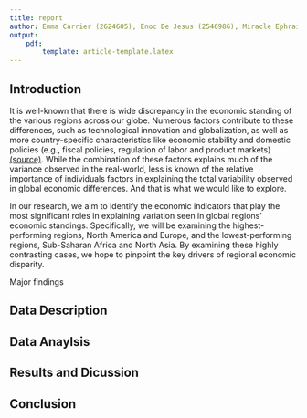 ```yaml
---
title: report
author: Emma Carrier (2624605), Enoc De Jesus (2546986), Miracle Ephraim (2492732), Neil Das (2487236)
output:
    pdf: 
        template: article-template.latex
---
```


## Introduction
It is well-known that there is wide discrepancy in the economic standing of the various regions across our globe. Numerous factors contribute to these differences, such as technological innovation and globalization, as well as more country-specific characteristics like economic stability and domestic policies (e.g., fiscal policies, regulation of labor and product markets) [(source)](https://www.imf.org/en/Topics/Inequality/introduction-to-inequality#:~:text=Global%20factors%2C%20such%20as%20technological,Card%20and%20DiNardo%2C%202002). While the combination of these factors explains much of the variance observed in the real-world, less is known of the relative importance of individuals factors in explaining the total variability observed in global economic differences. And that is what we would like to explore. 

In our research, we aim to identify the economic indicators that play the most significant roles in explaining variation seen in global regions' economic standings. Specifically, we will be examining the highest-performing regions, North America and Europe, and the lowest-performing regions, Sub-Saharan Africa and North Asia. By examining these highly contrasting cases, we hope to pinpoint the key drivers of regional economic disparity.

Major findings

## Data Description

## Data Anaylsis

## Results and Dicussion

## Conclusion

